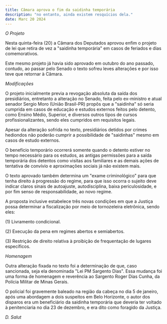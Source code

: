 ```yaml
---
title: Câmara aprova o fim da saidinha temporária
description: "no entanto, ainda existem resquícios dela."
date: Marc 20 2024
---
```


*O Projeto*

Nesta quinta-feira (20) a Câmara dos Deputados aprovou enfim o projeto de lei que retira de vez a "saidinha temporária" em casos de feriados e dias comemorativos.

Este mesmo projeto já havia sido aprovado em outubro do ano passado, contudo, ao passar pelo Senado o texto sofreu leves alterações e por isso teve que retornar à Câmara.

*Modificações*

O projeto inicialmente previa a revogação absoluta da saída dos presidiários, entretanto a alteração no Senado, feita pelo ex-ministro e atual senador Sergio Moro (União Brasil-PR) propôs que a "saidinha" só seria cumprida em casos de educação e estudos externos feitos pelo detento, como Ensino Médio, Superior, e diversos outros tipos de cursos profissionalizantes, sendo eles cumpridos em requisitos legais.

Apesar da alteração sofrida no texto, presidiários detidos por crimes hediondos não poderão cumprir a possibilidade de "saidinhas" mesmo em casos de estudo externos.

O benefício temporário ocorrerá somente quando o detento estiver no tempo necessário para os estudos, as antigas permissões para a saída temporária dos detentos como visitas aos familiares e as demais ações de tentativa de convívio e aproximações sociais já não existem mais.

O texto aprovado também determina um "exame criminológico" para que tenha direito á progressão do regime, para que isso ocorra o sujeito deve indicar claros sinais de autoajuste, autodisciplina, baixa periculosidade, e por fim senso de responsabilidade, ao novo regime. 

A proposta inclusive estabelece três novas condições em que a Justiça possa determinar a fiscalização por meio de tornozeleira eletrônica, sendo eles:

(1) Livramento condicional.

(2) Execução da pena em regimes abertos e semiabertos.

(3) Restrição de direito relativa à proibição de frequentação de lugares específicos.

*Homenagem*

Outra alteração fixada no texto foi a determinação de que, caso sancionada, seja ela denominada "Lei PM Sargento Dias". Essa mudança foi uma forma de homenagem e reverência ao Sargento Roger Dias Cunha, da Polícia Militar de Minas Gerais.

O policial foi gravemente baleado na região da cabeça no dia 5 de janeiro, após uma abordagem a dois suspeitos em Belo Horizonte, o autor dos disparos era um beneficiário da saidinha temporária que deveria ter voltado à penitenciaria no dia 23 de dezembro, e era dito como foragido da Justiça.

*D. Salut*